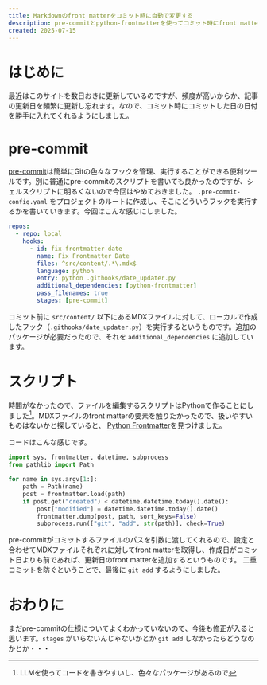 ```yaml
---
title: Markdownのfront matterをコミット時に自動で変更する
description: pre-commitとpython-frontmatterを使ってコミット時にfront matterを編集する
created: 2025-07-15
---
```


# はじめに
最近はこのサイトを数日おきに更新しているのですが、頻度が高いからか、記事の更新日を頻繁に更新し忘れます。なので、コミット時にコミットした日の日付を勝手に入れてくれるようにしました。

# pre-commit
[pre-commit](https://pre-commit.com/)は簡単にGitの色々なフックを管理、実行することができる便利ツールです。別に普通にpre-commitのスクリプトを書いても良かったのですが、シェルスクリプトに明るくないので今回はやめておきました。
`.pre-commit-config.yaml` をプロジェクトのルートに作成し、そこにどういうフックを実行するかを書いていきます。今回はこんな感じにしました。

```yaml title=".pre-commit-config.yaml"
repos:
  - repo: local
    hooks:
      - id: fix-frontmatter-date
        name: Fix Frontmatter Date
        files: ^src/content/.*\.mdx$
        language: python
        entry: python .githooks/date_updater.py
        additional_dependencies: [python-frontmatter]
        pass_filenames: true
        stages: [pre-commit]
```

コミット前に `src/content/` 以下にあるMDXファイルに対して、ローカルで作成したフック（`.githooks/date_updater.py`）を実行するというものです。追加のパッケージが必要だったので、それを `additional_dependencies` に追加しています。

# スクリプト
時間がなかったので、ファイルを編集するスクリプトはPythonで作ることにしました[^1]。MDXファイルのfront matterの要素を触りたかったので、扱いやすいものはないかと探していると、
[Python Frontmatter](https://python-frontmatter.readthedocs.io/en/latest/index.html)を見つけました。

コードはこんな感じです。

```py title="date_updater.py"
import sys, frontmatter, datetime, subprocess
from pathlib import Path

for name in sys.argv[1:]:
    path = Path(name)
    post = frontmatter.load(path)
    if post.get("created") < datetime.datetime.today().date():
        post["modified"] = datetime.datetime.today().date()
        frontmatter.dump(post, path, sort_keys=False)
        subprocess.run(["git", "add", str(path)], check=True)
```

pre-commitがコミットするファイルのパスを引数に渡してくれるので、設定と合わせてMDXファイルそれぞれに対してfront matterを取得し、作成日がコミット日よりも前であれば、更新日のfront matterを追加するというものです。
二重コミットを防ぐということで、最後に `git add` するようにしました。

# おわりに
まだpre-commitの仕様についてよくわかっていないので、今後も修正が入ると思います。`stages` がいらないんじゃないかとか `git add` しなかったらどうなのかとか・・・

[^1]: LLMを使ってコードを書きやすいし、色々なパッケージがあるので
